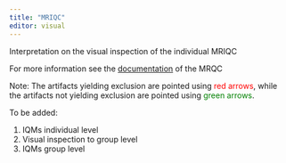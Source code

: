 ```yaml
---
title: "MRIQC"
editor: visual
---
```


Interpretation on the visual inspection of the individual MRIQC

For more information see the [documentation](https://mriqc.readthedocs.io/en/latest/index.html) of the MRQC

Note: The artifacts yielding exclusion are pointed using [red arrows]{style="color:red;"}, while the artifacts not yielding exclusion are pointed using [green arrows]{style="color:green;"}.

To be added:

1.  IQMs individual level
2.  Visual inspection to group level
3.  IQMs group level
